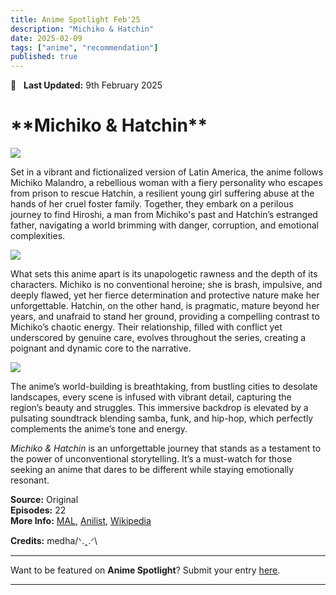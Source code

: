 ```yaml
---
title: Anime Spotlight Feb'25
description: "Michiko & Hatchin"
date: 2025-02-09
tags: ["anime", "recommendation"]
published: true
---
```


📅 &nbsp;
**Last Updated:** 9th February 2025

<div style={{marginBottom: '-10px', marginTop: '0px'}}>
    <h1>**Michiko & Hatchin**</h1>
</div>

<div style={{marginBottom: '-10px', marginTop: '-10px'}}>
  <img src="/images/blog/anime-spotlight-feb25/michiko-1.webp" className="rounded-xl" />
</div>

Set in a vibrant and fictionalized version of Latin America, the anime follows Michiko Malandro, a rebellious woman with a fiery personality who escapes from prison to rescue Hatchin, a resilient young girl suffering abuse at the hands of her cruel foster family. Together, they embark on a perilous journey to find Hiroshi, a man from Michiko's past and Hatchin’s estranged father, navigating a world brimming with danger, corruption, and emotional complexities.

<div style={{marginBottom: '-10px', marginTop: '-10px'}}>
  <img src="/images/blog/anime-spotlight-feb25/michiko-3.webp" className="rounded-xl" />
</div>

What sets this anime apart is its unapologetic rawness and the depth of its characters. Michiko is no conventional heroine; she is brash, impulsive, and deeply flawed, yet her fierce determination and protective nature make her unforgettable. Hatchin, on the other hand, is pragmatic, mature beyond her years, and unafraid to stand her ground, providing a compelling contrast to Michiko’s chaotic energy. Their relationship, filled with conflict yet underscored by genuine care, evolves throughout the series, creating a poignant and dynamic core to the narrative.

<div style={{marginBottom: '-10px', marginTop: '-10px'}}>
  <img src="/images/blog/anime-spotlight-feb25/michiko-2.webp" className="rounded-xl" />
</div>

The anime’s world-building is breathtaking, from bustling cities to desolate landscapes, every scene is infused with vibrant detail, capturing the region’s beauty and struggles. This immersive backdrop is elevated by a pulsating soundtrack blending samba, funk, and hip-hop, which perfectly complements the anime’s tone and energy.

_Michiko & Hatchin_ is an unforgettable journey that stands as a testament to the power of unconventional storytelling. It’s a must-watch for those seeking an anime that dares to be different while staying emotionally resonant.

**Source:** Original \
**Episodes:** 22 \
**More Info:**
<a href="https://myanimelist.net/anime/4087/Michiko_to_Hatchin" target="_blank">MAL</a>,
<a href="https://anilist.co/anime/4087/Michiko-to-Hatchin" target="_blank">Anilist</a>,
<a href="https://en.wikipedia.org/wiki/Michiko_%26_Hatchin" target="_blank">Wikipedia</a>

**Credits:** medha/ᐠ.ꞈ.ᐟ\

<hr className="my-4 mt-8 mb-4" />

Want to be featured on **Anime Spotlight**? Submit your entry [here](https://forms.gle/38ACSWeu41pBFZqW8).

<hr className="my-0 mt-2 mb-4" />
